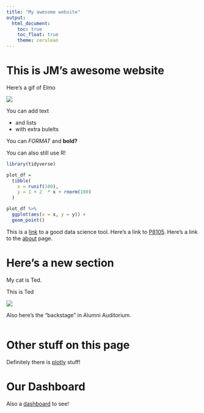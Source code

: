 ```yaml
---
title: "My awesome website"
output: 
  html_document:
    toc: true
    toc_float: true
    theme: cerulean
---
```


# This is JM's awesome website

Here's a gif of Elmo

![](https://media.giphy.com/media/drXGoW1iudhKw/giphy.gif)


You can add text

* and lists
* with extra bulelts

You can *FORMAT* and **bold?**


You can also still use R!

```r
library(tidyverse)

plot_df = 
  tibble(
    x = runif(100),
    y = 1 + 2  * x + rnorm(100)
  )

plot_df %>%
  ggplot(aes(x = x, y = y)) +
  geom_point()
```

This is a [link](https://www.google.com/) to a good data science tool.  Here's a link to [P8105](https://p8105.com).
Here's a link to the [about](about.html) page.

# Here's a new section

My cat is Ted. 

This is Ted

![](image/ted.jpg)

Also here's the "backstage" in Alumni Auditorium.

![]()

# Other stuff on this page

Definitely there is [plotly](plotly.html) stuff!

# Our Dashboard

Also a [dashboard](dashboard.html) to see!
